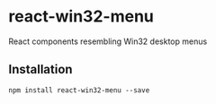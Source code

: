 
<Meta title="Getting Started" />

# react-win32-menu

React components resembling Win32 desktop menus

## Installation
```
npm install react-win32-menu --save
```
